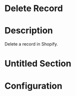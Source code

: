 ﻿# Delete Record

# Description

Delete a record in Shopify.

# Untitled Section

# Configuration
